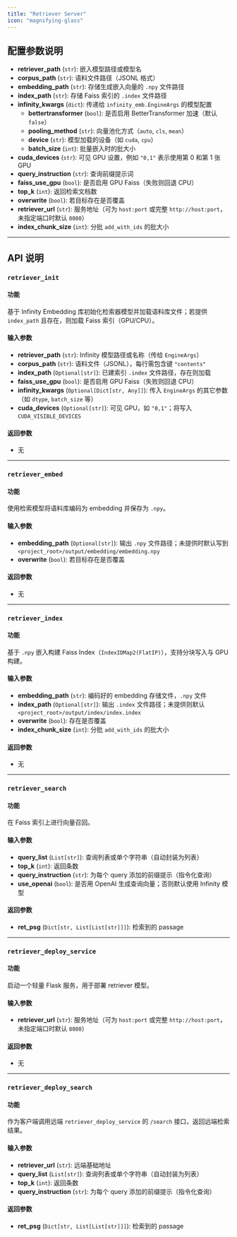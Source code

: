 ```yaml
---
title: "Retriever Server"
icon: "magnifying-glass"
---
```


## 配置参数说明

- **retriever_path** (`str`): 嵌入模型路径或模型名  
- **corpus_path** (`str`): 语料文件路径（JSONL 格式）  
- **embedding_path** (`str`): 存储生成嵌入向量的 `.npy` 文件路径  
- **index_path** (`str`): 存储 Faiss 索引的 `.index` 文件路径  
- **infinity_kwargs** (`dict`): 传递给 `infinity_emb.EngineArgs` 的模型配置  
  - **bettertransformer** (`bool`): 是否启用 BetterTransformer 加速（默认 `false`）  
  - **pooling_method** (`str`): 向量池化方式（`auto`, `cls`, `mean`）  
  - **device** (`str`): 模型加载的设备（如 `cuda`, `cpu`）  
  - **batch_size** (`int`): 批量嵌入时的批大小  
- **cuda_devices** (`str`): 可见 GPU 设置，例如 `"0,1"` 表示使用第 0 和第 1 张 GPU  
- **query_instruction** (`str`): 查询前缀提示词  
- **faiss_use_gpu** (`bool`): 是否启用 GPU Faiss（失败则回退 CPU）  
- **top_k** (`int`): 返回检索文档数  
- **overwrite** (`bool`): 若目标存在是否覆盖  
- **retriever_url** (`str`): 服务地址（可为 `host:port` 或完整 `http://host:port`，未指定端口时默认 `8080`）  
- **index_chunk_size** (`int`): 分批 `add_with_ids` 的批大小  

---

## API 说明

### `retriever_init`

#### 功能
基于 Infinity Embedding 库初始化检索器模型并加载语料库文件；若提供 `index_path` 且存在，则加载 Faiss 索引（GPU/CPU）。

#### 输入参数
- **retriever_path** (`str`): Infinity 模型路径或名称（传给 `EngineArgs`）  
- **corpus_path** (`str`): 语料文件（JSONL），每行需包含键 `"contents"`  
- **index_path** (`Optional[str]`): 已建索引 `.index` 文件路径，存在则加载  
- **faiss_use_gpu** (`bool`): 是否启用 GPU Faiss（失败则回退 CPU）  
- **infinity_kwargs** (`Optional[Dict[str, Any]]`): 传入 `EngineArgs` 的其它参数（如 `dtype`, `batch_size` 等）  
- **cuda_devices** (`Optional[str]`): 可见 GPU，如 `"0,1"`；将写入 `CUDA_VISIBLE_DEVICES`  

#### 返回参数
- 无  

---

### `retriever_embed`

#### 功能
使用检索模型将语料库编码为 embedding 并保存为 `.npy`。

#### 输入参数
- **embedding_path** (`Optional[str]`): 输出 `.npy` 文件路径；未提供时默认写到 `<project_root>/output/embedding/embedding.npy`  
- **overwrite** (`bool`): 若目标存在是否覆盖  

#### 返回参数
- 无  

---

### `retriever_index`

#### 功能
基于 `.npy` 嵌入构建 Faiss Index（`IndexIDMap2(FlatIP)`），支持分块写入与 GPU 构建。

#### 输入参数
- **embedding_path** (`str`): 编码好的 embedding 存储文件，`.npy` 文件  
- **index_path** (`Optional[str]`): 输出 `.index` 文件路径；未提供则默认 `<project_root>/output/index/index.index`  
- **overwrite** (`bool`): 存在是否覆盖  
- **index_chunk_size** (`int`): 分批 `add_with_ids` 的批大小  

#### 返回参数
- 无  

---

### `retriever_search`

#### 功能
在 Faiss 索引上进行向量召回。

#### 输入参数
- **query_list** (`List[str]`): 查询列表或单个字符串（自动封装为列表）  
- **top_k** (`int`): 返回条数  
- **query_instruction** (`str`): 为每个 query 添加的前缀提示（指令化查询）  
- **use_openai** (`bool`): 是否用 OpenAI 生成查询向量；否则默认使用 Infinity 模型  

#### 返回参数
- **ret_psg** (`Dict[str, List[List[str]]]`): 检索到的 passage  

---

### `retriever_deploy_service`

#### 功能
启动一个轻量 Flask 服务，用于部署 retriever 模型。

#### 输入参数
- **retriever_url** (`str`): 服务地址（可为 `host:port` 或完整 `http://host:port`，未指定端口时默认 `8080`）  

#### 返回参数
- 无  

---

### `retriever_deploy_search`

#### 功能
作为客户端调用远端 `retriever_deploy_service` 的 `/search` 接口，返回远端检索结果。

#### 输入参数
- **retriever_url** (`str`): 远端基础地址  
- **query_list** (`List[str]`): 查询列表或单个字符串（自动封装为列表）  
- **top_k** (`int`): 返回条数  
- **query_instruction** (`str`): 为每个 query 添加的前缀提示（指令化查询）  

#### 返回参数
- **ret_psg** (`Dict[str, List[List[str]]]`): 检索到的 passage  